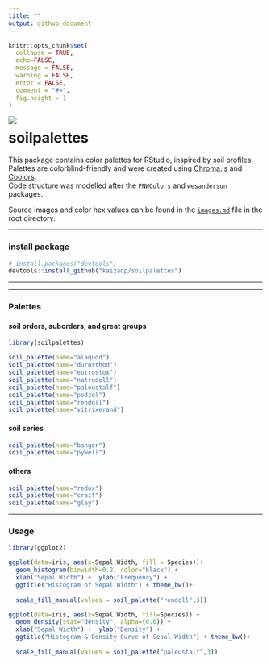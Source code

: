 ```yaml
---
title: "" 
output: github_document
---
```


```r
knitr::opts_chunk$set(
  collapse = TRUE,
  echo=FALSE,
  message = FALSE,
  warning = FALSE,
  error = FALSE,
  comment = "#>",
  fig.height = 1
)
```

<img align="left" src="images/0-logo.png">


# soilpalettes

This package contains color palettes for RStudio, inspired by soil profiles.
Palettes are colorblind-friendly and were created using [Chroma.js](https://gka.github.io/palettes/) and [Coolors](https://coolors.co).  
Code structure was modelled after the [`PNWColors`](https://github.com/jakelawlor/PNWColors) and [`wesanderson`](https://github.com/karthik/wesanderson) packages.


Source images and color hex values can be found in the  [`images.md`](https://github.com/kaizadp/soilpalettes/blob/master/images.md) file in the root directory. 

----

### install package

```r
# install.packages("devtools") 
devtools::install_github("kaizadp/soilpalettes")
```

----

----


### Palettes
#### soil orders, suborders, and great groups
```r
library(soilpalettes)

soil_palette(name="alaquod")
soil_palette(name="durorthod")
soil_palette(name="eutrostox")
soil_palette(name="natrudoll")
soil_palette(name="paleustalf")
soil_palette(name="podzol")
soil_palette(name="rendoll")
soil_palette(name="vitrixerand")


```

#### soil series
```r
soil_palette(name="bangor")
soil_palette(name="pywell")
```

#### others

```r
soil_palette(name="redox")
soil_palette(name="crait")
soil_palette(name="gley")

```

----

### Usage

```r
library(ggplot2)

ggplot(data=iris, aes(x=Sepal.Width, fill = Species))+
  geom_histogram(binwidth=0.2, color="black") + 
  xlab("Sepal Width") +  ylab("Frequency") + 
  ggtitle("Histogram of Sepal Width") + theme_bw()+
  
  scale_fill_manual(values = soil_palette("rendoll",3))
```

```r
ggplot(data=iris, aes(x=Sepal.Width, fill=Species)) + 
  geom_density(stat="density", alpha=(0.6)) +
  xlab("Sepal Width") +  ylab("Density") + 
  ggtitle("Histogram & Density Curve of Sepal Width") + theme_bw()+
  
  scale_fill_manual(values = soil_palette("paleustalf",3))

```

